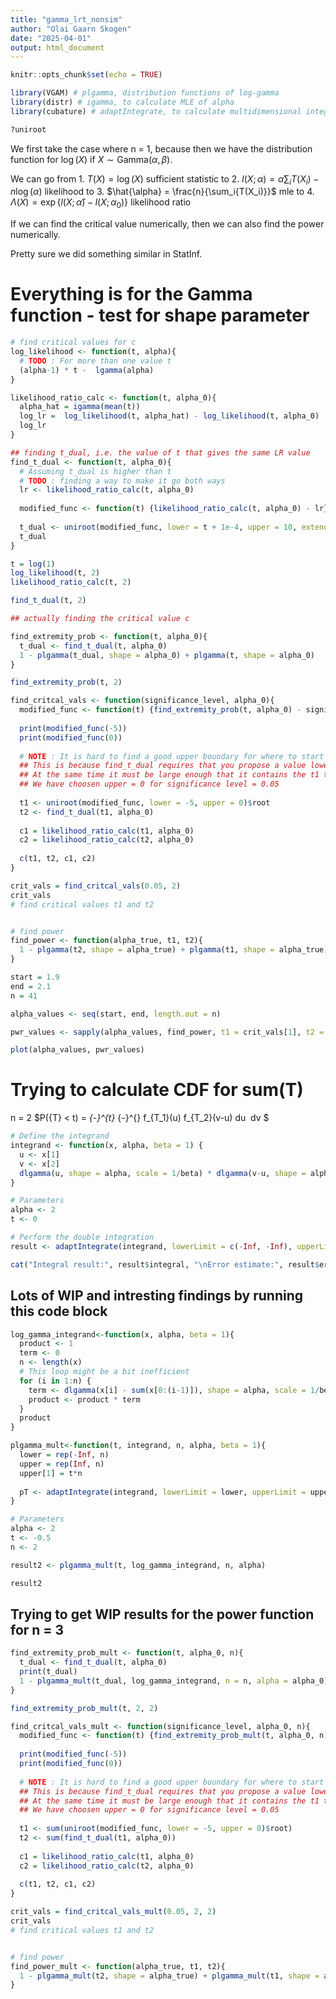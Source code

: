 ```yaml
---
title: "gamma_lrt_nonsim"
author: "Olai Gaarn Skogen"
date: "2025-04-01"
output: html_document
---
```


```r
knitr::opts_chunk$set(echo = TRUE)
```

```r
library(VGAM) # plgamma, distribution functions of log-gamma
library(distr) # igamma, to calculate MLE of alpha
library(cubature) # adaptIntegrate, to calculate multidimensional integrals
```

```r
?uniroot
```


We first take the case where n = 1, because then we have the distribution function for $\operatorname{log}(X)$ if $X \sim \text{Gamma}(\alpha, \beta)$.

We can go from 
1. $T(X) = \operatorname{log}(X)$ sufficient statistic to
2. $l(X; \alpha) = \alpha \sum_i{T(X_i)} - n \operatorname{log}(\alpha)$ likelihood to
3. $\hat{\alpha} = \frac{n}{\sum_i{T(X_i)}}$ mle to
4. $\Lambda(X) = \exp\{l(X; \hat{\alpha}) - l(X; \alpha_0) \}$ likelihood ratio

If we can find the critical value numerically, then we can also find the power numerically.

Pretty sure we did something similar in StatInf.

# Everything is for the Gamma function - test for shape parameter


```r
# find critical values for c
log_likelihood <- function(t, alpha){
  # TODO : For more than one value t
  (alpha-1) * t -  lgamma(alpha)
}

likelihood_ratio_calc <- function(t, alpha_0){
  alpha_hat = igamma(mean(t))
  log_lr =  log_likelihood(t, alpha_hat) - log_likelihood(t, alpha_0)
  log_lr
}

## finding t_dual, i.e. the value of t that gives the same LR value
find_t_dual <- function(t, alpha_0){
  # Assuming t_dual is higher than t
  # TODO : finding a way to make it go both ways
  lr <- likelihood_ratio_calc(t, alpha_0)
  
  modified_func <- function(t) {likelihood_ratio_calc(t, alpha_0) - lr}
  
  t_dual <- uniroot(modified_func, lower = t + 1e-4, upper = 10, extendInt = "no")$root
  t_dual
}

t = log(1)
log_likelihood(t, 2)
likelihood_ratio_calc(t, 2)

find_t_dual(t, 2)

## actually finding the critical value c

find_extremity_prob <- function(t, alpha_0){
  t_dual <- find_t_dual(t, alpha_0)
  1 - plgamma(t_dual, shape = alpha_0) + plgamma(t, shape = alpha_0)
}

find_extremity_prob(t, 2)

find_critcal_vals <- function(significance_level, alpha_0){
  modified_func <- function(t) {find_extremity_prob(t, alpha_0) - significance_level}
  
  print(modified_func(-5))
  print(modified_func(0))
  
  # NOTE : It is hard to find a good upper boundary for where to start the search for t1. 
  ## This is because find_t_dual requires that you propose a value lower than corresponding t2, (ie lower than the t maximizing the LR). 
  ## At the same time it must be large enough that it contains the t1 that gives the wanted significance level
  ## We have choosen upper = 0 for significance level = 0.05
  
  t1 <- uniroot(modified_func, lower = -5, upper = 0)$root
  t2 <- find_t_dual(t1, alpha_0)
  
  c1 = likelihood_ratio_calc(t1, alpha_0)
  c2 = likelihood_ratio_calc(t2, alpha_0)
  
  c(t1, t2, c1, c2)
}

crit_vals = find_critcal_vals(0.05, 2)
crit_vals
# find critical values t1 and t2


# find power
find_power <- function(alpha_true, t1, t2){
  1 - plgamma(t2, shape = alpha_true) + plgamma(t1, shape = alpha_true)
}

```

```r
start = 1.9
end = 2.1
n = 41

alpha_values <- seq(start, end, length.out = n)

pwr_values <- sapply(alpha_values, find_power, t1 = crit_vals[1], t2 = crit_vals[2])

plot(alpha_values, pwr_values)
```
# Trying to calculate CDF for sum(T)

n = 2
$P(\bar{T} < t) = \int_{-\infty}^{t} \int_{-\infty}^{\infty} f_{T_1}(u) f_{T_2}(v-u) du \ dv $

```r
# Define the integrand
integrand <- function(x, alpha, beta = 1) {
  u <- x[1]
  v <- x[2]
  dlgamma(u, shape = alpha, scale = 1/beta) * dlgamma(v-u, shape = alpha, scale = 1/beta)
}

# Parameters
alpha <- 2
t <- 0

# Perform the double integration
result <- adaptIntegrate(integrand, lowerLimit = c(-Inf, -Inf), upperLimit = c(t, Inf), alpha = alpha)

cat("Integral result:", result$integral, "\nError estimate:", result$error, "\n")
```

## Lots of WIP and intresting findings by running this code block

```r
log_gamma_integrand<-function(x, alpha, beta = 1){
  product <- 1
  term <- 0
  n <- length(x)
  # This loop might be a bit inefficient
  for (i in 1:n) {
    term <- dlgamma(x[i] - sum(x[0:(i-1)]), shape = alpha, scale = 1/beta)
    product <- product * term
  }
  product
}

plgamma_mult<-function(t, integrand, n, alpha, beta = 1){
  lower = rep(-Inf, n)
  upper = rep(Inf, n)
  upper[1] = t*n
  
  pT <- adaptIntegrate(integrand, lowerLimit = lower, upperLimit = upper, alpha = alpha, beta = beta)
}

# Parameters
alpha <- 2
t <- -0.5
n <- 2

result2 <- plgamma_mult(t, log_gamma_integrand, n, alpha)

result2
```

## Trying to get WIP results for the power function for n = 3

```r
find_extremity_prob_mult <- function(t, alpha_0, n){
  t_dual <- find_t_dual(t, alpha_0)
  print(t_dual)
  1 - plgamma_mult(t_dual, log_gamma_integrand, n = n, alpha = alpha_0) + plgamma_mult(t, log_gamma_integrand, n = n, alpha = alpha_0)
}

find_extremity_prob_mult(t, 2, 2)

find_critcal_vals_mult <- function(significance_level, alpha_0, n){
  modified_func <- function(t) {find_extremity_prob_mult(t, alpha_0, n) - significance_level}
  
  print(modified_func(-5))
  print(modified_func(0))
  
  # NOTE : It is hard to find a good upper boundary for where to start the search for t1. 
  ## This is because find_t_dual requires that you propose a value lower than corresponding t2, (ie lower than the t maximizing the LR). 
  ## At the same time it must be large enough that it contains the t1 that gives the wanted significance level
  ## We have choosen upper = 0 for significance level = 0.05
  
  t1 <- sum(uniroot(modified_func, lower = -5, upper = 0)$root)
  t2 <- sum(find_t_dual(t1, alpha_0))
  
  c1 = likelihood_ratio_calc(t1, alpha_0)
  c2 = likelihood_ratio_calc(t2, alpha_0)
  
  c(t1, t2, c1, c2)
}

crit_vals = find_critcal_vals_mult(0.05, 2, 2)
crit_vals
# find critical values t1 and t2


# find power
find_power_mult <- function(alpha_true, t1, t2){
  1 - plgamma_mult(t2, shape = alpha_true) + plgamma_mult(t1, shape = alpha_true)
}
```









